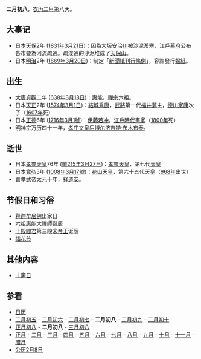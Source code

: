 {{Lunar02Calendar}}
'''二月初八'''，[[农历|农历]][[二月_(农历)|二月]]第八天。

==大事记==

*[[日本|日本]][[天保_(日本)|天保]]2年 ([[1831年|1831年]][[3月21日|3月21日]])：因為[[大阪市|大坂]][[安治川|安治川]]被沙泥淤塞，[[江戶幕府|江戶幕府]]公布各市要為河流疏通。疏浚通的沙泥堆成了[[天保山|天保山]]。
*日本[[明治|明治]]2年 ([[1869年|1869年]][[3月20日|3月20日]])：制定「[[新聞紙刊行條例|新聞紙刊行條例]]」，容許發行[[報紙|報紙]]。

==出生==
*[[唐朝|大唐]][[貞觀|貞觀]]二年 ([[638年|638年]][[3月18日|3月18日]])：[[惠能|惠能]]，[[禪宗|禪宗]]六祖。
*日本[[天正_(日本)|天正]]2年 ([[1574年|1574年]][[3月1日|3月1日]])：[[結城秀康|結城秀康]]，[[武將|武將]]第一代[[福井藩|福井藩]]主，[[德川家康|德川家康]]次子（[[1607年|1607年]]死）
*日本[[正德_(日本)|正德]]6年 ([[1716年|1716年]][[3月1號|3月1號]])：[[伊藤若冲|伊藤若冲]]，[[江戶時代|江戶時代]][[畫家|畫家]]（[[1800年|1800年]]死）
*明神宗万历四十一年，[[孝庄文皇后|孝庄文皇后]][[博尔济吉特·布木布泰|博尔济吉特·布木布泰]]。

==逝世==
*日本[[孝靈天皇|孝靈天皇]]76年 ([[前215年|前215年]][[3月27日|3月27日]])：[[孝靈天皇|孝靈天皇]]，第七代[[天皇|天皇]]
*日本[[寬弘|寬弘]]5年 ([[1008年|1008年]][[3月17號|3月17號]])：[[花山天皇|花山天皇]]，第六十五代天皇（[[968年|968年]]出世）
*晋孝武帝太元十年，[[释道安|释道安]]。

==节假日和习俗==
*[[释迦牟尼佛|释迦牟尼佛]]出家日
*六祖[[惠能|惠能]]大禪師誕辰
*[[十殿閻君|十殿閻君]]第三殿[[宋帝王|宋帝王]]诞辰
*[[插花节|插花节]]

==其他内容==
*[[十斋日|十斋日]]

==参看==
*[[历史上的今天|日历]]
*[[二月初五|二月初五]] - [[二月初六|二月初六]] - [[二月初七|二月初七]] - '''二月初八''' - [[二月初九|二月初九]] - [[二月初十|二月初十]]
*[[正月初八|正月初八]] - '''二月初八''' - [[三月初八|三月初八]]
*[[正月|正月]] - [[二月_(农历)|二月]] - [[三月_(农历)|三月]] - [[四月_(农历)|四月]] - [[五月_(农历)|五月]] - [[六月_(农历)|六月]] - [[七月_(农历)|七月]] - [[八月_(农历)|八月]] - [[九月_(农历)|九月]] - [[十月_(农历)|十月]] - [[十一月_(农历)|十一月]] - [[腊月|腊月]]
*[[公历|公历]][[2月8日|2月8日]]
